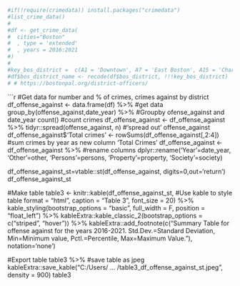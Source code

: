 ```r
#if(!require(crimedata)) install.packages("crimedata")                           #loads crime data package for CODE data
#list_crime_data()                                                               #callsfrom r package crimedata
#
#df <- get_crime_data(                                                           #Boston data only
#  cities="Boston"
#  , type = 'extended'
#  , years = 2016:2021
#)
#
#key_bos_district =  c(A1 = 'Downtown', A7 = 'East Boston', A15 = 'Charlestown',  B2 = 'Roxbury', B3 = 'Mattapan', C6 = 'South Boston', C11 = 'Dorchester', D4 = 'South End', D14 = 'Allston/Brighton', E5 = 'West Roxbury', E13 = 'Jamaica Plain', E18 = 'Hyde Park',.default = NA)
#df$bos_district_name <- recode(df$bos_district, !!!key_bos_district)
# # https://bostonpal.org/district-officers/
```


```r
#Get data for number and % of crimes, crimes against by district
df_offense_against <- data.frame(df)  %>%                                            #get data
  group_by(offense_against,date_year) %>%                                       #Groupby ofense_against and date_year
  count()                                                                       #count crimes
df_offense_against <- df_offense_against %>% 
  tidyr::spread(offense_against, n)                                             #'spread out' offense_against
df_offense_against$'Total crimes' <- rowSums(df_offense_against[,2:4])                    #sum crimes by year as new column 'Total Crimes'
df_offense_against <-df_offense_against %>%                                               #rename columns
  dplyr::rename('Year'=date_year, 'Other'=other, 'Persons'=persons, 'Property'=property, 'Society'=society)

df_offense_against_st=vtable::st(df_offense_against, digits=0,out='return')
df_offense_against_st


#Make table
table3 <- knitr::kable(df_offense_against_st,                             #Use kable to style table
                       format = "html", 
                       caption = "Table 3", 
                       font_size = 20) %>%
  kable_styling(bootstrap_options = "basic",
                full_width = F,
                position = "float_left") %>%
  kableExtra::kable_classic_2(bootstrap_options = c("striped", "hover")) %>%
  kableExtra::add_footnote(c("Summary Table for offense against for the years 2016-2021. Std.Dev.=Standard Deviation, Min=Minimum value, Pctl.=Percentile, Max=Maximum Value."), 
                           notation='none')


#Export table
table3 %>%                                                                      #save table as jpeg
  kableExtra::save_kable("C:/Users/ ... /table3_df_offense_against_st.jpeg", density = 900)
table3
